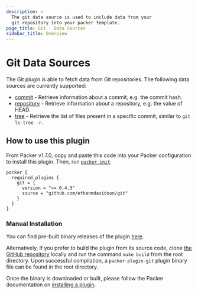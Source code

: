 ```yaml
---
description: >
  The git data source is used to include data from your
  git repository into your packer template.
page_title: Git - Data Sources
sidebar_title: Overview
---
```


# Git Data Sources

The Git plugin is able to fetch data from Git repositories.
The following data sources are currently supported:

- [commit](/docs/datasources/git/commit) - Retrieve information
    about a commit, e.g. the commit hash.
- [repository](/docs/datasources/git/repository) - Retrieve information
    about a repository, e.g. the value of HEAD.
- [tree](/docs/datasources/git/tree) - Retrieve the list of
    files present in a specific commit, similar to `git ls-tree -r`.

## How to use this plugin

From Packer v1.7.0, copy and paste this code into your Packer
configuration to install this plugin. Then, run
[`packer init`](/docs/commands/init).

```hcl
packer {
  required_plugins {
    git = {
      version = ">= 0.4.3"
      source = "github.com/ethanmdavidson/git"
    }
  }
}
```

### Manual Installation

You can find pre-built binary releases of the plugin
[here](https://github.com/ethanmdavidson/packer-plugin-git/releases).

Alternatively, if you prefer to build the plugin from its source
code, clone [the GitHub repository](https://github.com/ethanmdavidson/packer-plugin-git)
locally and run the command `make build` from the root
directory. Upon successful compilation, a `packer-plugin-git` plugin
binary file can be found in the root directory.

Once the binary is downloaded or built, please follow the Packer
documentation on
[installing a plugin](https://www.packer.io/docs/extending/plugins/#installing-plugins).

